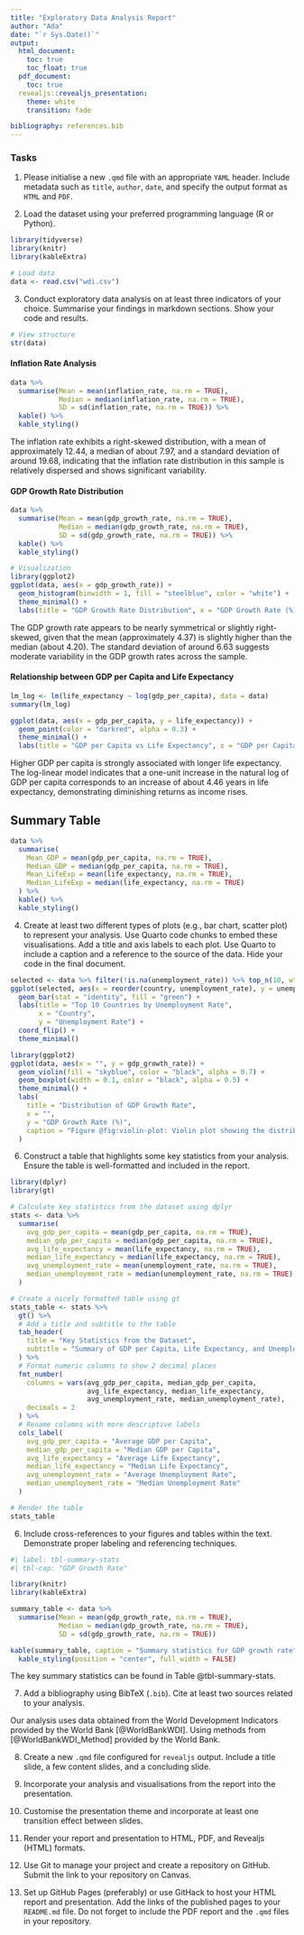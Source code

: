 ```yaml
---
title: "Exploratory Data Analysis Report"
author: "Ada"
date: "`r Sys.Date()`"
output:
  html_document:
    toc: true
    toc_float: true
  pdf_document:
    toc: true
  revealjs::revealjs_presentation:
    theme: white
    transition: fade

bibliography: references.bib
---
```


### Tasks

1.  Please initialise a new `.qmd` file with an appropriate `YAML` header. Include metadata such as `title`, `author`, `date`, and specify the output format as `HTML` and `PDF`.

2.  Load the dataset using your preferred programming language (R or Python).

```r
library(tidyverse)
library(knitr)
library(kableExtra)
```

```r
# Load data
data <- read.csv("wdi.csv")
```

3.  Conduct exploratory data analysis on at least three indicators of your choice. Summarise your findings in markdown sections. Show your code and results.

```r
# View structure
str(data)
```

#### Inflation Rate Analysis

```r
data %>% 
  summarise(Mean = mean(inflation_rate, na.rm = TRUE), 
            Median = median(inflation_rate, na.rm = TRUE), 
            SD = sd(inflation_rate, na.rm = TRUE)) %>%
  kable() %>%
  kable_styling()
```

The inflation rate exhibits a right-skewed distribution, with a mean of approximately 12.44, a median of about 7.97, and a standard deviation of around 19.68, indicating that the inflation rate distribution in this sample is relatively dispersed and shows significant variability.

#### GDP Growth Rate Distribution

```r
data %>% 
  summarise(Mean = mean(gdp_growth_rate, na.rm = TRUE), 
            Median = median(gdp_growth_rate, na.rm = TRUE), 
            SD = sd(gdp_growth_rate, na.rm = TRUE)) %>%
  kable() %>%
  kable_styling()
```

```r
# Visualization
library(ggplot2)
ggplot(data, aes(x = gdp_growth_rate)) + 
  geom_histogram(binwidth = 1, fill = "steelblue", color = "white") +
  theme_minimal() +
  labs(title = "GDP Growth Rate Distribution", x = "GDP Growth Rate (%)", y = "Count")
```

The GDP growth rate appears to be nearly symmetrical or slightly right-skewed, given that the mean (approximately 4.37) is slightly higher than the median (about 4.20). The standard deviation of around 6.63 suggests moderate variability in the GDP growth rates across the sample.

#### Relationship between GDP per Capita and Life Expectancy

```r
lm_log <- lm(life_expectancy ~ log(gdp_per_capita), data = data)
summary(lm_log)

```

```r
ggplot(data, aes(x = gdp_per_capita, y = life_expectancy)) + 
  geom_point(color = "darkred", alpha = 0.3) +
  theme_minimal() +
  labs(title = "GDP per Capita vs Life Expectancy", x = "GDP per Capita (USD)", y = "Life Expectancy (years)")
```

Higher GDP per capita is strongly associated with longer life expectancy. The log-linear model indicates that a one-unit increase in the natural log of GDP per capita corresponds to an increase of about 4.46 years in life expectancy, demonstrating diminishing returns as income rises.

## Summary Table

```r
data %>% 
  summarise(
    Mean_GDP = mean(gdp_per_capita, na.rm = TRUE),
    Median_GDP = median(gdp_per_capita, na.rm = TRUE),
    Mean_LifeExp = mean(life_expectancy, na.rm = TRUE),
    Median_LifeExp = median(life_expectancy, na.rm = TRUE)
  ) %>%
  kable() %>%
  kable_styling()
```

4.  Create at least two different types of plots (e.g., bar chart, scatter plot) to represent your analysis. Use Quarto code chunks to embed these visualisations. Add a title and axis labels to each plot. Use Quarto to include a caption and a reference to the source of the data. Hide your code in the final document.

```r
selected <- data %>% filter(!is.na(unemployment_rate)) %>% top_n(10, wt = unemployment_rate)
ggplot(selected, aes(x = reorder(country, unemployment_rate), y = unemployment_rate)) +
  geom_bar(stat = "identity", fill = "green") +
  labs(title = "Top 10 Countries by Unemployment Rate",
       x = "Country",
       y = "Unemployment Rate") +
  coord_flip() +
  theme_minimal()

```

```r
library(ggplot2)
ggplot(data, aes(x = "", y = gdp_growth_rate)) +
  geom_violin(fill = "skyblue", color = "black", alpha = 0.7) +
  geom_boxplot(width = 0.1, color = "black", alpha = 0.5) +
  theme_minimal() +
  labs(
    title = "Distribution of GDP Growth Rate",
    x = "",
    y = "GDP Growth Rate (%)",
    caption = "Figure @fig:violin-plot: Violin plot showing the distribution of GDP growth rate."
  )

```

6.  Construct a table that highlights some key statistics from your analysis. Ensure the table is well-formatted and included in the report.

```r
library(dplyr)
library(gt)

# Calculate key statistics from the dataset using dplyr
stats <- data %>% 
  summarise(
    avg_gdp_per_capita = mean(gdp_per_capita, na.rm = TRUE),
    median_gdp_per_capita = median(gdp_per_capita, na.rm = TRUE),
    avg_life_expectancy = mean(life_expectancy, na.rm = TRUE),
    median_life_expectancy = median(life_expectancy, na.rm = TRUE),
    avg_unemployment_rate = mean(unemployment_rate, na.rm = TRUE),
    median_unemployment_rate = median(unemployment_rate, na.rm = TRUE)
  )

# Create a nicely formatted table using gt
stats_table <- stats %>%
  gt() %>% 
  # Add a title and subtitle to the table
  tab_header(
    title = "Key Statistics from the Dataset",
    subtitle = "Summary of GDP per Capita, Life Expectancy, and Unemployment Rate"
  ) %>%
  # Format numeric columns to show 2 decimal places
  fmt_number(
    columns = vars(avg_gdp_per_capita, median_gdp_per_capita, 
                   avg_life_expectancy, median_life_expectancy, 
                   avg_unemployment_rate, median_unemployment_rate),
    decimals = 2
  ) %>%
  # Rename columns with more descriptive labels
  cols_label(
    avg_gdp_per_capita = "Average GDP per Capita",
    median_gdp_per_capita = "Median GDP per Capita",
    avg_life_expectancy = "Average Life Expectancy",
    median_life_expectancy = "Median Life Expectancy",
    avg_unemployment_rate = "Average Unemployment Rate",
    median_unemployment_rate = "Median Unemployment Rate"
  )

# Render the table
stats_table

```

6.  Include cross-references to your figures and tables within the text. Demonstrate proper labeling and referencing techniques.

```r
#| label: tbl-summary-stats
#| tbl-cap: "GDP Growth Rate"

library(knitr)
library(kableExtra)

summary_table <- data %>% 
  summarise(Mean = mean(gdp_growth_rate, na.rm = TRUE), 
            Median = median(gdp_growth_rate, na.rm = TRUE), 
            SD = sd(gdp_growth_rate, na.rm = TRUE))

kable(summary_table, caption = "Summary statistics for GDP growth rate", booktabs = TRUE, label = "summary-stats") %>%
  kable_styling(position = "center", full_width = FALSE)
```

The key summary statistics can be found in Table @tbl-summary-stats.

7.  Add a bibliography using BibTeX (`.bib`). Cite at least two sources related to your analysis.

Our analysis uses data obtained from the World Development Indicators provided by the World Bank [@WorldBankWDI]. Using methods from [@WorldBankWDI_Method] provided by the World Bank.

8.  Create a new `.qmd` file configured for `revealjs` output. Include a title slide, a few content slides, and a concluding slide.

9.  Incorporate your analysis and visualisations from the report into the presentation.

10. Customise the presentation theme and incorporate at least one transition effect between slides.

11. Render your report and presentation to HTML, PDF, and Revealjs (HTML) formats.

12. Use Git to manage your project and create a repository on GitHub. Submit the link to your repository on Canvas.

13. Set up GitHub Pages (preferably) or use GitHack to host your HTML report and presentation. Add the links of the published pages to your `README.md` file. Do not forget to include the PDF report and the `.qmd` files in your repository.
